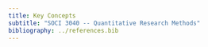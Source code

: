 ```yaml
---
title: Key Concepts
subtitle: "SOCI 3040 -- Quantitative Research Methods"
bibliography: ../references.bib
---
```

